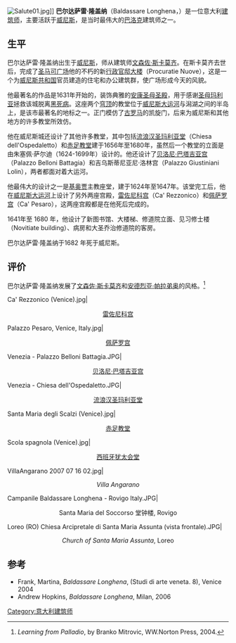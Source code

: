 [[Image:Salute01.jpg|thumbnail]]]]
'''巴尔达萨雷·隆盖纳'''（Baldassare Longhena，{{bd|1598年||1682年|2月18日}}）是一位意大利[[建筑师|建筑师]]，主要活跃于[[威尼斯|威尼斯]]，是当时最伟大的[[巴洛克|巴洛克]]建筑师之一。

==生平==
巴尔达萨雷·隆盖纳出生于[[威尼斯|威尼斯]]，师从建筑师[[文森佐·斯卡莫齐|文森佐·斯卡莫齐]]。在斯卡莫齐去世后，完成了[[圣马可广场|圣马可广场]]他的不朽的新[[行政官邸大楼|行政官邸大楼]]（Procuratie Nuove），这是一个为[[威尼斯共和国|威尼斯共和国]]官员建造的住宅和办公建筑群，使广场形成今天的风貌。

他最著名的作品是1631年开始的，装饰典雅的[[安康圣母圣殿|安康圣母圣殿]]，用于感谢[[圣母玛利亚|圣母玛利亚]]拯救该城脱离[[黑死病|黑死病]]。这座两个[[穹顶|穹顶]]的教堂位于[[大运河_(威尼斯)|威尼斯大运河]]与潟湖之间的半岛上，是该市最著名的地标之一。正门模仿了[[古罗马|古罗马]]的凯旋门，后来为威尼斯和其他地方的许多教堂所效仿。

他在威尼斯城还设计了其他许多教堂，其中包括[[流浪汉圣玛利亚堂|流浪汉圣玛利亚堂]]（Chiesa dell'Ospedaletto）和[[赤足教堂_(威尼斯)|赤足教堂]]建于1656年至1680年，虽然后一个教堂的立面是由朱塞佩·萨尔迪（1624-1699年）设计的。他还设计了[[贝洛尼·巴塔吉亚宫|贝洛尼·巴塔吉亚宫]]（Palazzo Belloni Battagia）和吉乌斯蒂尼亚尼·洛林宫（Palazzo Giustiniani Lolin），两者都面对着大运河。

他最伟大的设计之一是[[基奥贾|基奥贾]]主教座堂，建于1624年至1647年。该堂完工后，他在[[大运河_(威尼斯)|威尼斯大运河]]上设计了另外两座宫殿，[[雷佐尼科宫|雷佐尼科宫]]（Ca' Rezzonico）和[[佩萨罗宫|佩萨罗宫]]（Ca' Pesaro），这两座宫殿都是在他死后完成的。

1641年至 1680 年，他设计了新图书馆、大楼梯、修道院立面、见习修士楼（Novitiate building）、病房和大圣乔治修道院的客房。

巴尔达萨雷·隆盖纳于1682 年死于威尼斯。

==评价==
巴尔达萨雷·隆盖纳发展了[[文森佐·斯卡莫齐|文森佐·斯卡莫齐]]和[[安德烈亚·帕拉弟奥|安德烈亚·帕拉弟奥]]的风格。<ref>''Learning from Palladio'', by Branko Mitrovic, WW.Norton Press, 2004.</ref> 

<gallery>
Ca' Rezzonico (Venice).jpg|<center>[[雷佐尼科宫|雷佐尼科宫]]</center>
Palazzo Pesaro, Venice, Italy.jpg|<center>[[佩萨罗宫|佩萨罗宫]]</center>
Venezia - Palazzo Belloni Battagia.JPG|<center>[[贝洛尼·巴塔吉亚宫|贝洛尼·巴塔吉亚宫]]</center>
Venezia - Chiesa dell'Ospedaletto.JPG|<center>[[流浪汉圣玛利亚堂|流浪汉圣玛利亚堂]]</center>
Santa Maria degli Scalzi (Venice).jpg|<center>[[赤足教堂_(威尼斯)|赤足教堂]]</center>
Scola spagnola (Venice).jpg|<center>[[西班牙犹太会堂_(威尼斯)|西班牙犹太会堂]]</center>
VillaAngarano 2007 07 16 02.jpg|<center>''Villa Angarano''</center>
Campanile Baldassare Longhena - Rovigo Italy.JPG|<center>Santa Maria del Soccorso 堂钟楼, Rovigo</center>
Loreo (RO) Chiesa Arcipretale di Santa Maria Assunta (vista frontale).JPG|<center>''Church of Santa Maria Assunta'', Loreo</center>
</gallery>

==参考==
{{Reflist}}
*Frank, Martina, ''Baldassare Longhena'', (Studi di arte veneta. 8), Venice 2004
*Andrew Hopkins, ''Baldassare Longhena'', Milan, 2006

{{normdaten}}
{{DEFAULTSORT:longhena}}
[[Category:意大利建筑师|Category:意大利建筑师]]